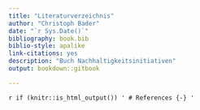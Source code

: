 ---
title: "Literaturverzeichnis"
author: "Christoph Bader"
date: "`r Sys.Date()`"
bibliography: book.bib
biblio-style: apalike
link-citations: yes
description: "Buch Nachhaltigkeitsinitiativen"
output: bookdown::gitbook

---
`r if (knitr::is_html_output()) '
# References {-}
'`
